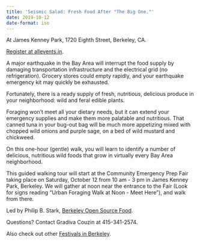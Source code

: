 ```yaml
---
title: 'Seismic Salad: Fresh Food After "The Big One."'
date: 2019-10-12
date-format: iso
---
```


At James Kenney Park, 1720 Eighth Street, Berkeley, CA.

[Register at allevents.in](https://allevents.in/berkeley/seismic-salad-fresh-food-after-the-big-one/1000072713561219).

A major earthquake in the Bay Area will interrupt the food supply by damaging transportation infrastructure and the electrical grid (no refrigeration). Grocery stores could empty rapidly, and your earthquake emergency kit may quickly be exhausted.

Fortunately, there is a ready supply of fresh, nutritious, delicious produce in your neighborhood: wild and feral edible plants.

Foraging won't meet all your dietary needs, but it can extend your emergency supplies and make them more palatable and nutritious. That canned tuna in your bug-out bag will be much more appetizing mixed with chopped wild onions and purple sage, on a bed of wild mustard and chickweed.

On this one-hour (gentle) walk, you will learn to identify a number of delicious, nutritious wild foods that grow in virtually every Bay Area neighborhood.

This guided walking tour will start at the Community Emergency Prep Fair taking place on Saturday, October 12 from 10 am - 3 pm in James Kenney Park, Berkeley. We will gather at noon near the entrance to the Fair (Look for signs reading "Urban Foraging Walk at Noon - Meet Here"), and walk from there.

Led by Philip B. Stark, [Berkeley Open Source Food](/).

Questions? Contact Gradiva Couzin at 415-341-2574.

Also check out other [Festivals in Berkeley](https://allevents.in/berkeley/festivals).
